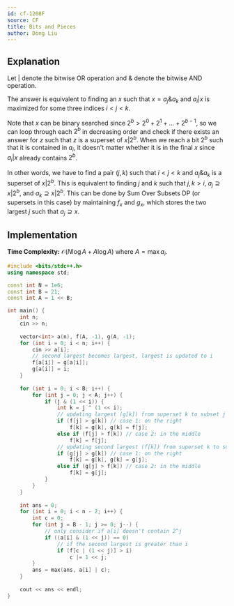 ```yaml
---
id: cf-1208F
source: CF
title: Bits and Pieces
author: Dong Liu
---
```


## Explanation

Let $|$ denote the bitwise OR operation and $\&$ denote the bitwise AND operation.

The answer is equivalent to finding an $x$ such that $x=a_j\&a_k$ and $a_i|x$ is maximized for some three indices $i<j<k$.

Note that $x$ can be binary searched since $2^b>2^0+2^1+\dots+2^{b-1}$, so we can loop through each $2^b$ in decreasing order and check if there exists an answer for $z$ such that $z$ is a superset of $x|2^b$. When we reach a bit $2^b$ such that it is contained in $a_i$, it doesn't matter whether it is in the final $x$ since $a_i|x$ already contains $2^b$.

In other words, we have to find a pair $(j, k)$ such that $i<j<k$ and $a_j\&a_k$ is a superset of $x|2^b$. This is equivalent to finding $j$ and $k$ such that $j, k>i$, $a_j\supseteq x|2^b$, and $a_k\supseteq x|2^b$. This can be done by Sum Over Subsets DP (or supersets in this case) by maintaining $f_x$ and $g_x$, which stores the two largest $j$ such that $a_j\supseteq x$.

## Implementation

**Time Complexity:** $\mathcal{O}(N\log A + A\log A)$ where $A=\max a_i$.

<LanguageSection>

<CPPSection>

```cpp
#include <bits/stdc++.h>
using namespace std;

const int N = 1e6;
const int B = 21;
const int A = 1 << B;

int main() {
	int n;
	cin >> n;
	
	vector<int> a(n), f(A, -1), g(A, -1);
	for (int i = 0; i < n; i++) {
		cin >> a[i];
		// second largest becomes largest, largest is updated to i
		f[a[i]] = g[a[i]];
		g[a[i]] = i;
	}
	
	for (int i = 0; i < B; i++) {
		for (int j = 0; j < A; j++) {
			if (j & (1 << i)) {
				int k = j ^ (1 << i);
				// updating largest (g[k]) from superset k to subset j
				if (f[j] > g[k]) // case 1: on the right
					f[k] = g[k], g[k] = f[j];
				else if (f[j] > f[k]) // case 2: in the middle
					f[k] = f[j];
				// updating second largest (f[k]) from superset k to subset j
				if (g[j] > g[k]) // case 1: on the right
					f[k] = g[k], g[k] = g[j];
				else if (g[j] > f[k]) // case 2: in the middle
					f[k] = g[j];
			}
		}
	}
	
	int ans = 0;
	for (int i = 0; i < n - 2; i++) {
		int c = 0;
		for (int j = B - 1; j >= 0; j--) {
			// only consider if a[i] doesn't contain 2^j
			if ((a[i] & (1 << j)) == 0)
				// if the second largest is greater than i
				if (f[c | (1 << j)] > i)
					c |= 1 << j;
		}
		ans = max(ans, a[i] | c);
	}
	
	cout << ans << endl;
}
```

</CPPSection>

</LanguageSection>
